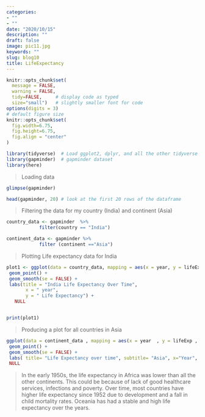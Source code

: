 ```yaml
---
categories:
- ""
- ""
date: "2020/10/15"
description: ""
draft: false
image: pic11.jpg
keywords: ""
slug: blog10
title: LifeExpectancy
---
```



```r
knitr::opts_chunk$set(
  message = FALSE, 
  warning = FALSE, 
  tidy=FALSE,     # display code as typed
  size="small")   # slightly smaller font for code
options(digits = 3)
# default figure size
knitr::opts_chunk$set(
  fig.width=6.75, 
  fig.height=6.75,
  fig.align = "center"
)
```



```r
library(tidyverse)  # Load ggplot2, dplyr, and all the other tidyverse packages
library(gapminder)  # gapminder dataset
library(here)
```


>Loading data

```r
glimpse(gapminder)

head(gapminder, 20) # look at the first 20 rows of the dataframe

```

> Filtering the data for my country (India) and continent (Asia)

```r
country_data <- gapminder  %>%
            filter(country == "India") 

continent_data <- gapminder %>%
            filter (continent =="Asia")

```

>Plotting Life expectancy data for India

```r
plot1 <- ggplot(data = country_data, mapping = aes(x = year, y = lifeExp))+
 geom_point() +
 geom_smooth(se = FALSE) +
 labs(title = "India Life Expectancy Over Time",
       x = " year",
       y = " Life Expectancy") +
   NULL


print(plot1)

```


>Producing a plot for all countries in Asia

```r
ggplot(data = continent_data , mapping = aes(x = year  , y = lifeExp , colour= country))+
 geom_point() + 
 geom_smooth(se = FALSE) +
 labs( title= "Life Expectancy over time", subtitle= "Asia", x="Year", y= "LifeExp")
 NULL
```


>In the early 1950s, the life expectancy in Africa was lower than all the other continents. This could be because of lack of good healthcare services, infections and poverty. Over time, most countries have higher life expectancy since 1952 due to development and a fall in child mortality rates. Oceania has had a stable and high life expectancy over the years.